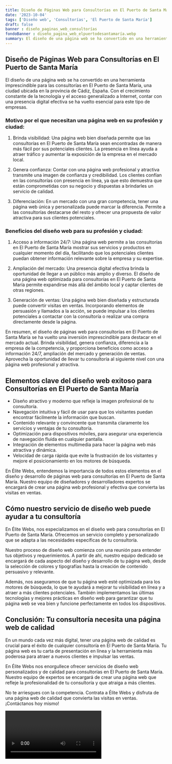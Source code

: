 ```yaml
---
title: Diseño de Páginas Web para Consultorías en El Puerto de Santa María
date: '2023-10-04'
tags: ['Diseño web', 'Consultorías', 'El Puerto de Santa María']
draft: false
banner : diseño_paginas_web_consultorías
fondoBanner : diseño_pagina_web_elpuertodesantamaría.webp
summary: El diseño de una página web se ha convertido en una herramienta imprescindible para las consultorías en El Puerto de Santa María, una ciudad ubicada en la provincia de Cádiz, España. Con el crecimiento constante de la tecnología y el acceso generalizado a Internet, contar con una presencia digital efectiva se ha vuelto esencial para este tipo de empresas.
---
```


## Diseño de Páginas Web para Consultorías en El Puerto de Santa María

El diseño de una página web se ha convertido en una herramienta imprescindible para las consultorías en El Puerto de Santa María, una ciudad ubicada en la provincia de Cádiz, España. Con el crecimiento constante de la tecnología y el acceso generalizado a Internet, contar con una presencia digital efectiva se ha vuelto esencial para este tipo de empresas.

### Motivo por el que necesitan una página web en su profesión y ciudad:

1. Brinda visibilidad: Una página web bien diseñada permite que las consultorías en El Puerto de Santa María sean encontradas de manera más fácil por sus potenciales clientes. La presencia en línea ayuda a atraer tráfico y aumentar la exposición de la empresa en el mercado local.

2. Genera confianza: Contar con una página web profesional y atractiva transmite una imagen de confianza y credibilidad. Los clientes confían en las consultorías con presencia en línea, ya que esto demuestra que están comprometidas con su negocio y dispuestas a brindarles un servicio de calidad.

3. Diferenciación: En un mercado con una gran competencia, tener una página web única y personalizada puede marcar la diferencia. Permite a las consultorías destacarse del resto y ofrecer una propuesta de valor atractiva para sus clientes potenciales.

### Beneficios del diseño web para su profesión y ciudad:

1. Acceso a información 24/7: Una página web permite a las consultorías en El Puerto de Santa María mostrar sus servicios y productos en cualquier momento del día, facilitando que los potenciales clientes puedan obtener información relevante sobre la empresa y su expertise.

2. Ampliación del mercado: Una presencia digital efectiva brinda la oportunidad de llegar a un público más amplio y diverso. El diseño de una página web optimizada para consultorías en El Puerto de Santa María permite expandirse más allá del ámbito local y captar clientes de otras regiones.

3. Generación de ventas: Una página web bien diseñada y estructurada puede convertir visitas en ventas. Incorporando elementos de persuasión y llamados a la acción, se puede impulsar a los clientes potenciales a contactar con la consultoría o realizar una compra directamente desde la página.

En resumen, el diseño de páginas web para consultorías en El Puerto de Santa María se ha vuelto una inversión imprescindible para destacar en el mercado actual. Brinda visibilidad, genera confianza, diferencia a la empresa de la competencia, y proporciona beneficios como acceso a información 24/7, ampliación del mercado y generación de ventas. Aprovecha la oportunidad de llevar tu consultoría al siguiente nivel con una página web profesional y atractiva.

<GifSeo />

<Cta />

## Elementos clave del diseño web exitoso para Consultorías en El Puerto de Santa María

- Diseño atractivo y moderno que refleje la imagen profesional de tu consultoría.
- Navegación intuitiva y fácil de usar para que los visitantes puedan encontrar fácilmente la información que buscan.
- Contenido relevante y convincente que transmita claramente los servicios y ventajas de tu consultoría.
- Optimización para dispositivos móviles, para asegurar una experiencia de navegación fluida en cualquier pantalla.
- Integración de elementos multimedia para hacer la página web más atractiva y dinámica.
- Velocidad de carga rápida que evite la frustración de los visitantes y mejore el posicionamiento en los motores de búsqueda.

En Élite Webs, entendemos la importancia de todos estos elementos en el diseño y desarrollo de páginas web para consultorías en El Puerto de Santa María. Nuestro equipo de diseñadores y desarrolladores expertos se encargará de crear una página web profesional y efectiva que convierta las visitas en ventas.

## Cómo nuestro servicio de diseño web puede ayudar a tu consultoría

En Élite Webs, nos especializamos en el diseño web para consultorías en El Puerto de Santa María. Ofrecemos un servicio completo y personalizado que se adapta a las necesidades específicas de tu consultoría.

Nuestro proceso de diseño web comienza con una reunión para entender tus objetivos y requerimientos. A partir de ahí, nuestro equipo dedicado se encargará de cada aspecto del diseño y desarrollo de tu página web, desde la selección de colores y tipografías hasta la creación de contenido persuasivo y relevante.

Además, nos aseguramos de que tu página web esté optimizada para los motores de búsqueda, lo que te ayudará a mejorar tu visibilidad en línea y a atraer a más clientes potenciales. También implementamos las últimas tecnologías y mejores prácticas en diseño web para garantizar que tu página web se vea bien y funcione perfectamente en todos los dispositivos.

## Conclusión: Tu consultoría necesita una página web de calidad

En un mundo cada vez más digital, tener una página web de calidad es crucial para el éxito de cualquier consultoría en El Puerto de Santa María. Tu página web es tu carta de presentación en línea y la herramienta más poderosa para atraer a nuevos clientes e impulsar las ventas.

En Élite Webs nos enorgullece ofrecer servicios de diseño web personalizados y de calidad para consultorías en El Puerto de Santa María. Nuestro equipo de expertos se encargará de crear una página web que refleje la profesionalidad de tu consultoría y que atraiga a más clientes.

No te arriesgues con la competencia. Contrata a Élite Webs y disfruta de una página web de calidad que convierta las visitas en ventas. ¡Contáctanos hoy mismo!

<Video />

<CtaBot job='Consultorías' city='El Puerto de Santa María'/>

<Gmaps query='El Puerto de Santa María+españa+maps' />